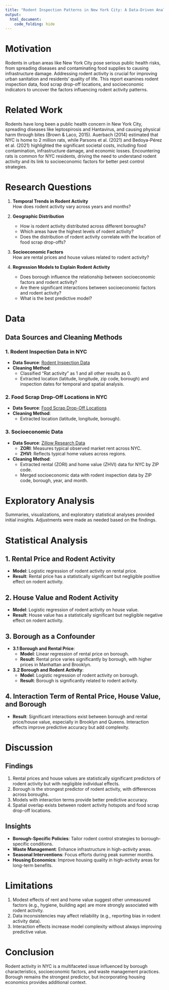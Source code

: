 ```yaml
---
title: "Rodent Inspection Patterns in New York City: A Data-Driven Analysis Using R"
output: 
  html_document:
    code_folding: hide
---
```


# Motivation

Rodents in urban areas like New York City pose serious public health risks, from spreading diseases and contaminating food supplies to causing infrastructure damage. Addressing rodent activity is crucial for improving urban sanitation and residents’ quality of life. This report examines rodent inspection data, food scrap drop-off locations, and socioeconomic indicators to uncover the factors influencing rodent activity patterns.

# Related Work

Rodents have long been a public health concern in New York City, spreading diseases like leptospirosis and Hantavirus, and causing physical harm through bites (Brown & Laco, 2015). Auerbach (2014) estimated that NYC is home to 2 million rats, while Parsons et al. (2021) and Bedoya-Pérez et al. (2021) highlighted the significant societal costs, including food contamination, infrastructure damage, and economic losses. Encountering rats is common for NYC residents, driving the need to understand rodent activity and its link to socioeconomic factors for better pest control strategies.

# Research Questions

1. **Temporal Trends in Rodent Activity**  
   How does rodent activity vary across years and months?

2. **Geographic Distribution**  
   - How is rodent activity distributed across different boroughs?  
   - Which areas have the highest levels of rodent activity?  
   - Does the distribution of rodent activity correlate with the location of food scrap drop-offs?

3. **Socioeconomic Factors**  
   How are rental prices and house values related to rodent activity?

4. **Regression Models to Explain Rodent Activity**  
   - Does borough influence the relationship between socioeconomic factors and rodent activity?  
   - Are there significant interactions between socioeconomic factors and rodent activity?  
   - What is the best predictive model?

# Data

## Data Sources and Cleaning Methods

### 1. Rodent Inspection Data in NYC
- **Data Source**: [Rodent Inspection Data](https://data.cityofnewyork.us/Health/Rodent-Inspection/p937-wjvj/about_data)  
- **Cleaning Method**:  
  - Classified “Rat activity” as 1 and all other results as 0.  
  - Extracted location (latitude, longitude, zip code, borough) and inspection dates for temporal and spatial analysis.

### 2. Food Scrap Drop-Off Locations in NYC
- **Data Source**: [Food Scrap Drop-Off Locations](https://data.cityofnewyork.us/Environment/Food-Scrap-Drop-Off-Locations-in-NYC/if26-z6xq/about_data)  
- **Cleaning Method**:  
  - Extracted location (latitude, longitude, borough).

### 3. Socioeconomic Data
- **Data Source**: [Zillow Research Data](https://www.zillow.com/research/data/)  
  - **ZORI**: Measures typical observed market rent across NYC.  
  - **ZHVI**: Reflects typical home values across regions.  
- **Cleaning Method**:  
  - Extracted rental (ZORI) and home value (ZHVI) data for NYC by ZIP code.  
  - Merged socioeconomic data with rodent inspection data by ZIP code, borough, year, and month.

# Exploratory Analysis

Summaries, visualizations, and exploratory statistical analyses provided initial insights. Adjustments were made as needed based on the findings.

# Statistical Analysis

## 1. Rental Price and Rodent Activity
- **Model**: Logistic regression of rodent activity on rental price.  
- **Result**: Rental price has a statistically significant but negligible positive effect on rodent activity.

## 2. House Value and Rodent Activity
- **Model**: Logistic regression of rodent activity on house value.  
- **Result**: House value has a statistically significant but negligible negative effect on rodent activity.

## 3. Borough as a Confounder
- **3.1 Borough and Rental Price**:  
  - **Model**: Linear regression of rental price on borough.  
  - **Result**: Rental price varies significantly by borough, with higher prices in Manhattan and Brooklyn.
- **3.2 Borough and Rodent Activity**:  
  - **Model**: Logistic regression of rodent activity on borough.  
  - **Result**: Borough is significantly related to rodent activity.

## 4. Interaction Term of Rental Price, House Value, and Borough
- **Result**: Significant interactions exist between borough and rental price/house value, especially in Brooklyn and Queens. Interaction effects improve predictive accuracy but add complexity.

# Discussion

## Findings
1. Rental prices and house values are statistically significant predictors of rodent activity but with negligible individual effects.  
2. Borough is the strongest predictor of rodent activity, with differences across boroughs.  
3. Models with interaction terms provide better predictive accuracy.  
4. Spatial overlap exists between rodent activity hotspots and food scrap drop-off locations.

## Insights
- **Borough-Specific Policies**: Tailor rodent control strategies to borough-specific conditions.  
- **Waste Management**: Enhance infrastructure in high-activity areas.  
- **Seasonal Interventions**: Focus efforts during peak summer months.  
- **Housing Economics**: Improve housing quality in high-activity areas for long-term benefits.

# Limitations

1. Modest effects of rent and home value suggest other unmeasured factors (e.g., hygiene, building age) are more strongly associated with rodent activity.  
2. Data inconsistencies may affect reliability (e.g., reporting bias in rodent activity data).  
3. Interaction effects increase model complexity without always improving predictive value.

# Conclusion

Rodent activity in NYC is a multifaceted issue influenced by borough characteristics, socioeconomic factors, and waste management practices. Borough remains the strongest predictor, but incorporating housing economics provides additional context.
